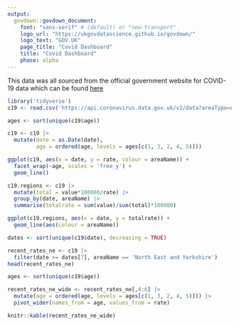 ```yaml
---
output:
  govdown::govdown_document:
    font: "sans-serif" # (default) or "new-transport"
    logo_url: "https://ukgovdatascience.github.io/govdown/"
    logo_text: "GOV.UK"
    page_title: "Covid Dashboard"
    title: "Covid Dashboard"
    phase: alpha
---
```


This data was all sourced from the official government website for COVID-19 data
which can be found [here](https://coronavirus.data.gov.uk/details/download)

```r
library('tidyverse')
c19 <- read.csv('https://api.coronavirus.data.gov.uk/v2/data?areaType=nhsRegion&metric=cumAdmissionsByAge&format=csv')

ages <- sort(unique(c19$age))

c19 <- c19 |>
  mutate(date = as.Date(date), 
         age = ordered(age, levels = ages[c(1, 3, 2, 4, 5)]))

ggplot(c19, aes(x = date, y = rate, colour = areaName)) +
  facet_wrap(~age, scales = 'free_y') +
  geom_line()

```
```r

c19.regions <- c19 |> 
  mutate(total = value*100000/rate) |> 
  group_by(date, areaName) |> 
  summarise(totalrate = sum(value)/sum(total)*100000)

ggplot(c19.regions, aes(x = date, y = totalrate)) + 
  geom_line(aes(colour = areaName))
```

```r

dates <- sort(unique(c19$date), decreasing = TRUE)

recent_rates_ne <- c19 |> 
  filter(date >= dates[7], areaName == 'North East and Yorkshire')
head(recent_rates_ne)

ages <- sort(unique(c19$age))

recent_rates_ne_wide <- recent_rates_ne[,4:6] |>
  mutate(age = ordered(age, levels = ages[c(1, 3, 2, 4, 5)])) |>
  pivot_wider(names_from = age, values_from = rate)

knitr::kable(recent_rates_ne_wide)
```




